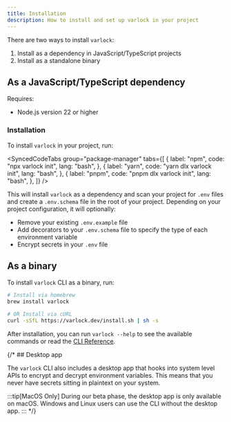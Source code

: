```yaml
---
title: Installation
description: How to install and set up varlock in your project
---
```



There are two ways to install `varlock`:

1. Install as a dependency in JavaScript/TypeScript projects
2. Install as a standalone binary

## As a JavaScript/TypeScript dependency

Requires:

- Node.js version 22 or higher

### Installation

To install `varlock` in your project, run:

<SyncedCodeTabs
  group="package-manager"
  tabs={[
    {
      label: "npm",
      code: "npx varlock init",
      lang: "bash",
    },
    {
      label: "yarn",
      code: "yarn dlx varlock init",
      lang: "bash",
    },
    {
      label: "pnpm",
      code: "pnpm dlx varlock init",
      lang: "bash",
    },
  ]}
/>

This will install `varlock` as a dependency and scan your project for `.env` files and create a `.env.schema` file in the root of your project. Depending on your project configuration, it will optionally:
- Remove your existing `.env.example` file
- Add decorators to your `.env.schema` file to specify the type of each environment variable
- Encrypt secrets in your `.env` file

## As a binary

To install `varlock` CLI as a binary, run:

```bash
# Install via homebrew
brew install varlock

# OR Install via cURL
curl -sSfL https://varlock.dev/install.sh | sh -s
```

After installation, you can run `varlock --help` to see the available commands or read the [CLI Reference](/reference/cli-commands/).

{/* ## Desktop app

The `varlock` CLI also includes a desktop app that hooks into system level APIs to encrypt and decrypt environment variables. This means that you never have secrets sitting in plaintext on your system.

:::tip[MacOS Only]
During our beta phase, the desktop app is only available on macOS. Windows and Linux users can use the CLI without the desktop app.
::: */}
